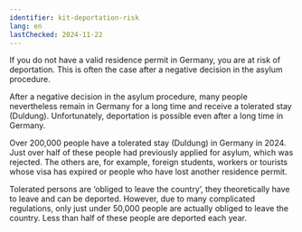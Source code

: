```yaml
---
identifier: kit-deportation-risk
lang: en
lastChecked: 2024-11-22
---
```


If you do not have a valid residence permit in Germany, you are at risk of deportation. This is often the case after a negative decision in the asylum procedure.

<BlockBox identifier="decision">
    <Block identifier="decision" collection="flyers"/>
</BlockBox>

After a negative decision in the asylum procedure, many people nevertheless remain in Germany for a long time and receive a tolerated stay (Duldung). Unfortunately, deportation is possible even after a long time in Germany.

<BlockBox identifier="prevent-deportation">
    <Block identifier="deportation-danger" />
</BlockBox>

Over 200,000 people have a tolerated stay (Duldung) in Germany in 2024. Just over half of these people had previously applied for asylum, which was rejected. The others are, for example, foreign students, workers or tourists whose visa has expired or people who have lost another residence permit.

Tolerated persons are ‘obliged to leave the country’, they theoretically have to leave and can be deported. However, due to many complicated regulations, only just under 50,000 people are actually obliged to leave the country. Less than half of these people are deported each year.

<BlockBox identifier="duldung">
    <Block identifier="duldung" collection="flyers" />
</BlockBox>